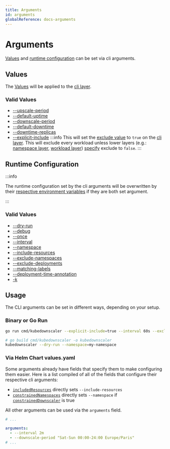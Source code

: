 ```yaml
---
title: Arguments
id: arguments
globalReference: docs-arguments
---
```


# Arguments

[Values](ref:docs-values) and [runtime configuration](ref:docs-runtime-configuration) can be set via cli arguments.

## Values

The [Values](ref:docs-values) will be applied to the [cli layer](ref:docs-layers#cli).

### Valid Values

- [--upscale-period](ref:docs-values#upscale-period)
- [--default-uptime](ref:docs-values#uptime)
- [--downscale-period](ref:docs-values#downscale-period)
- [--default-downtime](ref:docs-values#downtime)
- [--downtime-replicas](ref:docs-values#downscale-replicas)
- [--explicit-include](ref:docs-values#exclude)
  :::info
  This will set the [exclude value](ref:docs-values#exclude) to `true` on the [cli layer](ref:docs-layers#cli).
  This will exclude every workload unless lower layers (e.g.: [namespace layer](ref:docs-layers#namespace),
  [workload layer](ref:docs-layers#workload)) [specify](ref:docs-annotations) exclude to `false`.
  :::

## Runtime Configuration

:::info

The runtime configuration set by the cli arguments will be overwritten by their [respective environment variables](ref:docs-environment-variables#runtime-coniguration) if they are both set argument.

:::

### Valid Values

- [--dry-run](ref:docs-runtime-configuration#dry-run)
- [--debug](ref:docs-runtime-configuration#debug)
- [--once](ref:docs-runtime-configuration#once)
- [--interval](ref:docs-runtime-configuration#interval)
- [--namespace](ref:docs-runtime-configuration#namespace)
- [--include-resources](ref:docs-runtime-configuration#include-resources)
- [--exclude-namespaces](ref:docs-runtime-configuration#exclude-namespaces)
- [--exclude-deployments](ref:docs-runtime-configuration#exclude-deployments)
- [--matching-labels](ref:docs-runtime-configuration#matching-labels)
- [--deployment-time-annotation](ref:docs-runtime-configuration#time-annotation)
- [-k](ref:docs-runtime-configuration#kubeconfig)

## Usage

The CLI arguments can be set in different ways, depending on your setup.

### Binary or Go Run

```bash
go run cmd/kubedownscaler --explicit-include=true --interval 60s --exclude-namespaces "kube-.*"
```

```bash
# go build cmd/kubedownscaler -o kubedownscaler
kubedownscaler --dry-run --namespace=my-namespace
```

### Via Helm Chart values.yaml

Some arguments already have fields that specify them to make configuring them easier.
Here is a list compiled of all of the fields that configure their respective cli arguments:

- [`includedResources`](ref:docs-helm-included-resources) directly sets `--include-resources`
- [`constrainedNamespaces`](ref:docs-helm-constrained-namespaces) directly sets `--namespace`
  if [`constrainedDownscaler`](ref:docs-helm-constrained-downscaler) is true

All other arguments can be used via the `arguments` field.

```yaml title="values.yaml"
# ...

arguments:
  - --interval 2m
  - --downscale-period "Sat-Sun 00:00-24:00 Europe/Paris"
# ...
```
